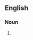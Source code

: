 {{also|dogooders}}

==English==

===Noun===
{{head|en|noun form}}

# {{plural of|do-gooder|lang=en}}